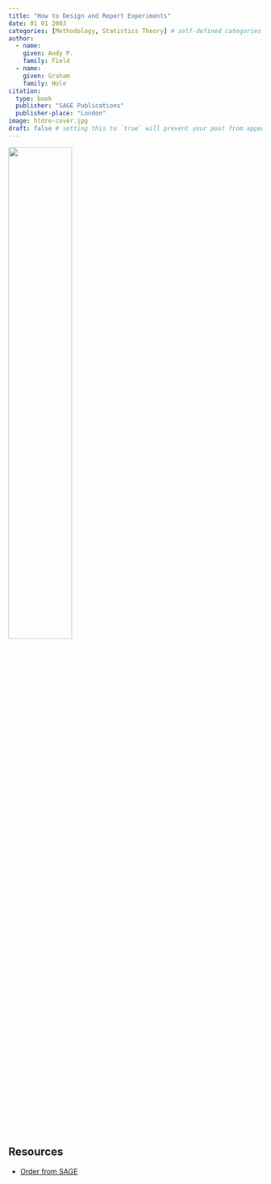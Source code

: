 ```yaml
---
title: "How to Design and Report Experiments"
date: 01 01 2003
categories: [Methodology, Statistics Theory] # self-defined categories
author:
  - name:
    given: Andy P. 
    family: Field
  - name:
    given: Graham 
    family: Hole
citation:
  type: book
  publisher: "SAGE Publications"
  publisher-place: "London"
image: htdre-cover.jpg
draft: false # setting this to `true` will prevent your post from appearing on your listing page until you're ready!
---
```



![](htdre-cover.jpg){width="50%"}


## Resources


- [Order from SAGE](https://uk.sagepub.com/en-gb/eur/how-to-design-and-report-experiments/book219351)



